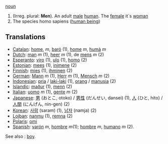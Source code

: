 [[noun]]

# (Irreg. plural: '''Men'''). An adult [[male]] [[human]]. The [[female]] it´s [[woman]]
# The species homo sapiens ([[w:human being|human being]])

==Translations==
*[[Catalan]]: [[home]], ''m'', [[baró]] (1), [[home]] ''m'', [[humà]] ''m''
*[[Dutch]]: [[man]] ''m'' (1), [[heer]] ''m'' (1), de [[mens]] ''m'' (2)
*[[Esperanto]]: [[viro]] (1), [[ulo]] (1), [[homo]] (2)
*[[Estonian]]: [[mees]] (1), [[inimene]] (2)
*[[Finnish]]: [[mies]] (1), [[ihminen]] (2)
*[[German]]: [[Mann]] ''m'' (1), [[Herr]] ''m'' (1), [[Mensch]] ''m'' (2)
*[[Indonesian]]: [[pria]] / [[laki-laki]] (1), [[orang]] / [[manusia]] (2)
*[[Islandic]]: [[maður]] (1), [[menn]] (2)
*[[Italian]]: [[uomo]] ''m'' (1), [[gente]] ''m'' (2)
*[[Japanese]]: [[男]] (おとこ, otoko) / [[男性]] (だんせい, dansei) (1), [[人]] (ひと, hito) / [[人間]] (にんげん, nin-gen) (2)
*[[Korean]]: [[사람]] (saram) (1), [[남자]] (namja) (2)
*[[Lojban]]: [[nanmu]] (1), [[remna]] (2)
*[[Polaris]]: [[omi]]
*[[Spanish]]: [[varón]] ''m'', [[hombre]] ''m''(1); [[hombre]] ''m'', [[humano]] ''m'' (2).

See also : [[boy]].